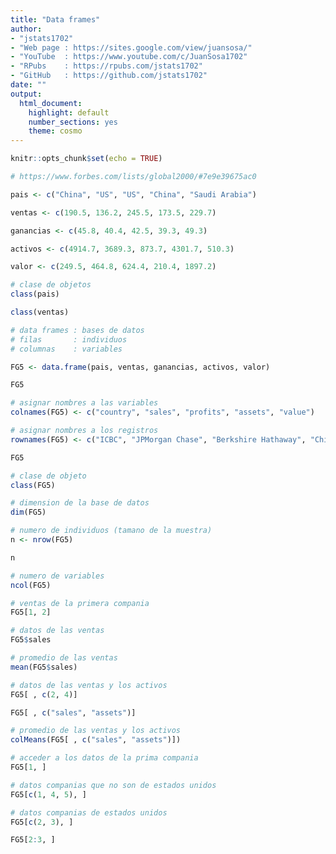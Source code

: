 ---
title: "Data frames"
author: 
- "jstats1702" 
- "Web page : https://sites.google.com/view/juansosa/"
- "YouTube  : https://www.youtube.com/c/JuanSosa1702"
- "RPubs    : https://rpubs.com/jstats1702"
- "GitHub   : https://github.com/jstats1702"
date: ""
output:
  html_document:
    highlight: default
    number_sections: yes
    theme: cosmo
---

```{r setup, include=FALSE}
knitr::opts_chunk$set(echo = TRUE)
```

```{r}
# https://www.forbes.com/lists/global2000/#7e9e39675ac0

pais <- c("China", "US", "US", "China", "Saudi Arabia")

ventas <- c(190.5, 136.2, 245.5, 173.5, 229.7)

ganancias <- c(45.8, 40.4, 42.5, 39.3, 49.3)

activos <- c(4914.7, 3689.3, 873.7, 4301.7, 510.3)

valor <- c(249.5, 464.8, 624.4, 210.4, 1897.2)

# clase de objetos
class(pais)

class(ventas)

# data frames : bases de datos
# filas       : individuos
# columnas    : variables

FG5 <- data.frame(pais, ventas, ganancias, activos, valor)

FG5

# asignar nombres a las variables
colnames(FG5) <- c("country", "sales", "profits", "assets", "value")

# asignar nombres a los registros
rownames(FG5) <- c("ICBC", "JPMorgan Chase", "Berkshire Hathaway", "China Construction Bank", "Saudi Aramco")

FG5

# clase de objeto
class(FG5)

# dimension de la base de datos
dim(FG5)

# numero de individuos (tamano de la muestra)
n <- nrow(FG5)

n

# numero de variables
ncol(FG5)

# ventas de la primera compania
FG5[1, 2]

# datos de las ventas
FG5$sales

# promedio de las ventas
mean(FG5$sales)

# datos de las ventas y los activos
FG5[ , c(2, 4)]

FG5[ , c("sales", "assets")]

# promedio de las ventas y los activos
colMeans(FG5[ , c("sales", "assets")])

# acceder a los datos de la prima compania
FG5[1, ]

# datos companias que no son de estados unidos
FG5[c(1, 4, 5), ]

# datos companias de estados unidos
FG5[c(2, 3), ]

FG5[2:3, ]
```